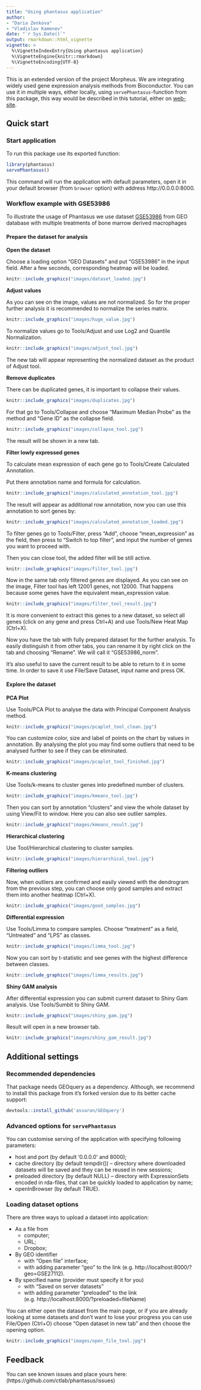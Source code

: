 ```yaml
---
title: "Using phantasus application"
author: 
- "Daria Zenkova"
- "Vladislav Kamenev"
date: "`r Sys.Date()`"
output: rmarkdown::html_vignette
vignette: >
  %\VignetteIndexEntry{Using phantasus application}
  %\VignetteEngine{knitr::rmarkdown}
  %\VignetteEncoding{UTF-8}
---
```


This is an extended version of the project Morpheus. 
We are integrating widely used gene expression analysis methods 
from Bioconductor. You can use it in multiple ways, either locally, 
using `servePhantasus`-function from this package, this way would be 
described in this tutorial, 
either on [web-site](https://artyomovlab.wustl.edu/phantasus).

## Quick start

### Start application

To run this package use its exported function:
```r
library(phantasus)
servePhantasus()
```
This command will run the application with default parameters, open it in your default browser (from `browser` option) with address http://0.0.0.0:8000. 

### Workflow example with GSE53986

To illustrate the usage of Phantasus we use dataset [GSE53986](https://www.ncbi.nlm.nih.gov/geo/query/acc.cgi?acc=GSE53986) from GEO database with multiple treatments of bone marrow derived macrophages

#### Prepare the dataset for analysis

**Open the dataset**

Choose a loading option "GEO Datasets" and put "GSE53986" in the input field. 
After a few seconds, corresponding heatmap will be loaded. 

```r
knitr::include_graphics("images/dataset_loaded.jpg")
```


**Adjust values**

As you can see on the image, values are not normalized. 
So for the proper further analysis it is recommended to normalize the 
series matrix.

```r
knitr::include_graphics("images/huge_value.jpg")
```

To normalize values go to Tools/Adjust and use Log2 and Quantile Normalization.

```r
knitr::include_graphics("images/adjust_tool.jpg")
```

The new tab will appear representing the normalized dataset as the product of Adjust tool.


**Remove duplicates**

There can be duplicated genes, it is important to collapse their values.

```r
knitr::include_graphics("images/duplicates.jpg")
```

For that go to Tools/Collapse and choose "Maximum Median Probe" as the method and 
"Gene ID" as the collapse field.

```r
knitr::include_graphics("images/collapse_tool.jpg")
```

The result will be shown in a new tab. 


**Filter lowly expressed genes**

To calculate mean expression of each gene go to 
Tools/Create Calculated Annotation.

Put there annotation name and formula for calculation.

```r
knitr::include_graphics("images/calculated_annotation_tool.jpg")
```

The result will appear as additional row annotation, now you can use this annotation 
to sort genes by:

```r
knitr::include_graphics("images/calculated_annotation_loaded.jpg")
```

To filter genes go to Tools/Filter, press "Add", choose "mean_expression" 
as the field, then press to "Switch to top filter", and input the number 
of genes you want to proceed with.

Then you can close tool, the added filter will be still active. 

```r
knitr::include_graphics("images/filter_tool.jpg")
```

Now in the same tab only filtered genes are displayed.
As you can see on the image, Filter tool has left 12001 genes, not 12000. That happens because some genes have the equivalent mean_expression value.

```r
knitr::include_graphics("images/filter_tool_result.jpg")
```

It is more convenient to extract this genes to a new dataset, 
so select all genes (click on any gene and press Ctrl+A) and 
use Tools/New Heat Map (Ctrl+X).

Now you have the tab with fully prepared dataset for the further analysis. To easily distinguish it from other tabs, you can rename it by right click on the tab and choosing "Rename". We will call it "GSE53986_norm".

It's also useful to save the current result to be able to return to it in some time. In order to save it use File/Save Dataset, input name and press OK.

#### Explore the dataset

**PCA Plot**

Use Tools/PCA Plot to analyse the data with 
Principal Component Analysis method. 

```r
knitr::include_graphics("images/pcaplot_tool_clean.jpg")
```

You can customize color, size and label of points on the chart 
by values in annotation. By analysing the plot you may find some outliers 
that need to be analysed further to see if they can be eliminated.

```r
knitr::include_graphics("images/pcaplot_tool_finished.jpg")
```

**K-means clustering**

Use Tools/k-means to cluster genes into predefined number of clusters.

```r
knitr::include_graphics("images/kmeans_tool.jpg")
```

Then you can sort by annotation "clusters" and view the whole dataset 
by using View/Fit to window. Here you can also see outlier samples.

```r
knitr::include_graphics("images/kmeans_result.jpg")
```

**Hierarchical clustering**

Use Tool/Hierarchical clustering to cluster samples. 

```r
knitr::include_graphics("images/hierarchical_tool.jpg")
```

**Filtering outliers**

Now, when outliers are confirmed and easily viewed with the dendrogram from the previous step, you can choose only good samples 
and extract them into another heatmap (Ctrl+X).

```r
knitr::include_graphics("images/good_samples.jpg")
```

**Differential expression**

Use Tools/Limma to compare samples. Choose "treatment" as a field, 
"Untreated" and "LPS" as classes.

```r
knitr::include_graphics("images/limma_tool.jpg")
```

Now you can sort by t-statistic and see genes with the highest difference 
between classes.

```r
knitr::include_graphics("images/limma_results.jpg")
```

**Shiny GAM analysis**

After differential expression you can submit current dataset to Shiny Gam analysis. Use Tools/Sumbit to Shiny GAM.

```r
knitr::include_graphics("images/shiny_gam.jpg")
```

Result will open in a new browser tab.

```r
knitr::include_graphics("images/shiny_gam_result.jpg")
```

## Additional settings 

### Recommended dependencies

That package needs GEOquery as a dependency. Although, we recommend to install 
this package from it's forked version due to its better cache support:
```r
devtools::install_github('assaron/GEOquery')
```

### Advanced options for `servePhantasus`

You can customise serving of the application with specifying following parameters:

- host and port (by default '0.0.0.0' and 8000);
- cache directory (by default tempdir()) -- directory where downloaded datasets will be saved and they can be reused in new sessions;
- preloaded directory (by default NULL) -- directory with ExpressionSets encoded in rda-files, that can be quickly loaded to application by name;
- openInBrowser (by default TRUE).

### Loading dataset options

There are three ways to upload a dataset into application:

- As a file from
    - computer;
    - URL;
    - Dropbox;
- By GEO identifier
    - with "Open file" interface;
    - with adding parameter "geo" to the link (e.g. http://localhost:8000/?geo=GSE27112).
- By specified name (provider must specify it for you)
    - with "Saved on server datasets"
    - with adding parameter "preloaded" to the link (e.g. http://localhost:8000/?preloaded=fileName)
    
You can either open the dataset from the main page, or if you are already looking at some datasets and don't want to lose your progress you can use File/Open (Ctrl+O) choose "Open dataset in new tab" and then choose the opening option.

```r
knitr::include_graphics("images/open_file_tool.jpg")
```


## Feedback

You can see known issues and place yours here:
(https://github.com/ctlab/phantasus/issues)
